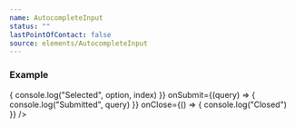 ```yaml
---
name: AutocompleteInput
status: ""
lastPointOfContact: false
source: elements/AutocompleteInput
---
```


### Example

<Playground>
  <AutocompleteInput
    placeholder="Search"
    options={[
      { text: "Painting", value: "painting" },
      { text: "Print", value: "print" },
      { text: "Sculpture", value: "sculpture" },
      { text: "Photography", value: "photography" },
      { text: "Mixed Media", value: "mixed-media" },
    ]}
    onSelect={(option, index) => {
      console.log("Selected", option, index)
    }}
    onSubmit={(query) => {
      console.log("Submitted", query)
    }}
    onClose={() => {
      console.log("Closed")
    }}
  />
</Playground>
